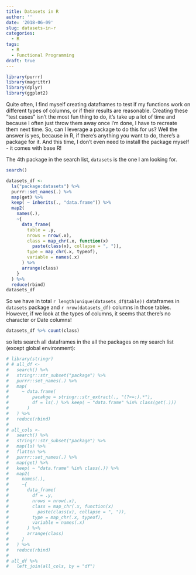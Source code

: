 ---
title: Datasets in R
author: ''
date: '2018-06-09'
slug: datasets-in-r
categories:
  - R
tags:
  - R
  - Functional Programming
draft: true
---


```{r include=FALSE}
library(purrr)
library(magrittr)
library(dplyr)
library(ggplot2)
```

Quite often, I find myself creating dataframes to test if my functions work on different types of columns, or if their results are reasonable. Creating these "test cases" isn't the most fun thing to do, it's take up a lot of time and because I often just throw them away once I'm done, I have to recreate them next time. So, can I leverage a package to do this for us? Well the answer is yes, because in R, if there's anything you want to do, there's a package for it. And this time, I don't even need to install the package myself - it comes with base R! 


The 4th package in the search list, `datasets` is the one I am looking for. 

```{r}
search()
```


```{r}
datasets_df <-
  ls("package:datasets") %>%
  purrr::set_names(.) %>% 
  map(get) %>% 
  keep( ~ inherits(., "data.frame")) %>% 
  map2(
    names(.),
    ~{
      data_frame(
        table = .y,
        nrows = nrow(.x),
        class = map_chr(.x, function(x)
          paste(class(x), collapse = ", ")),
        type = map_chr(.x, typeof),
        variable = names(.x)
      ) %>%
      arrange(class)
    }
  ) %>% 
  reduce(rbind)
datasets_df
```


So we have in total `r length(unique(datasets_df$table))` dataframes in `datasets` package and `r nrow(datasets_df)` columns in those tables. However, if we look at the types of columns, it seems that there's no character or Date columns!

```{r}
datasets_df %>% count(class)
```


so lets search all dataframes in the all the packages on my search list (except global environment):


```{r}
# library(stringr)
# # all_df <-
#   search() %>% 
#   stringr::str_subset("package") %>% 
#   purrr::set_names(.) %>%
#   map(
#     ~ data.frame(
#         pacakge = stringr::str_extract(., "(?<=:).*"),
#         df = ls(.) %>% keep( ~ "data.frame" %in% class(get(.)))
#       )
#   ) %>% 
#   reduce(rbind)
# 
# all_cols <- 
#   search() %>% 
#   stringr::str_subset("package") %>%  
#   map(ls) %>% 
#   flatten %>% 
#   purrr::set_names(.) %>% 
#   map(get) %>% 
#   keep( ~ "data.frame" %in% class(.)) %>% 
#   map2(
#     names(.),
#     ~{
#       data_frame(
#         df = .y,
#         nrows = nrow(.x),
#         class = map_chr(.x, function(x)
#           paste(class(x), collapse = ", ")),
#         type = map_chr(.x, typeof),
#         variable = names(.x)
#       ) %>%
#       arrange(class)
#     }
#   ) %>% 
#   reduce(rbind)
# 
# all_df %>% 
#   left_join(all_cols, by = "df")
```

